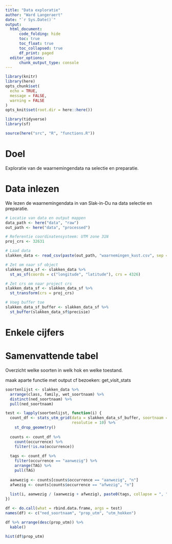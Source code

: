 ```yaml
---
title: "Data exploratie"
author: "Ward Langeraert"
date: "`r Sys.Date()`"
output: 
  html_document:
      code_folding: hide
      toc: true
      toc_float: true
      toc_collapsed: true
      df_print: paged
  editor_options:
      chunk_output_type: console
---
```


```r
library(knitr)
library(here)
opts_chunk$set(
  echo = TRUE,
  message = FALSE,
  warning = FALSE
)
opts_knit$set(root.dir = here::here())

library(tidyverse)
library(sf)

source(here("src", "R", "functions.R"))
```


# Doel

Exploratie van de waarnemingendata na selectie en preparatie.


# Data inlezen

We lezen de waarnemingendata in van Slak-in-Du na data selectie en preparatie.

```r
# Locatie van data en output mappen
data_path <- here("data", "raw")
out_path <- here("data", "processed")

# Referentie coordinatensysteem: UTM zone 31N
proj_crs <- 32631

# Laad data
slakken_data <- read_csv(paste(out_path, "waarnemingen_kust.csv", sep = "/"))

# Zet om naar sf object
slakken_data_sf <- slakken_data %>% 
  st_as_sf(coords = c("longitude", "latitude"), crs = 4326)

# Zet crs om naar project crs
slakken_data_sf <- slakken_data_sf %>%
  st_transform(crs = proj_crs)

# Voeg buffer toe
slakken_data_sf_buffer <- slakken_data_sf %>%
  st_buffer(slakken_data_sf$precisie)
```


# Enkele cijfers


# Samenvattende tabel

Overzicht welke soorten in welk hok en welke toestand.

maak aparte functie met output cf bezoeken: get_visit_stats

```r
soortenlijst <- slakken_data %>%
  arrange(class, family, wet_soortnaam) %>%
  distinct(ned_soortnaam) %>%
  pull(ned_soortnaam)

test <- lapply(soortenlijst, function(i) {
  count_df <- stats_utm_grid(data = slakken_data_sf_buffer, soortnaam = i, 
                             resolutie = 10) %>%
    st_drop_geometry()
  
  counts <- count_df %>%
    count(occurrence) %>% 
    filter(!is.na(occurrence))
  
  tags <- count_df %>% 
    filter(occurrence == "aanwezig") %>% 
    arrange(TAG) %>% 
    pull(TAG)
  
  aanwezig <- counts[counts$occurrence == "aanwezig", "n"]
  afwezig <- counts[counts$occurrence == "afwezig", "n"]
  
  list(i, aanwezig / (aanwezig + afwezig), paste0(tags, collapse = ", "))
})

df <- do.call(what = rbind.data.frame, args = test)
names(df) <- c("ned_soortnaam", "prop_utm", "utm_hokken")

df %>% arrange(desc(prop_utm)) %>%
  kable()

hist(df$prop_utm)
```

